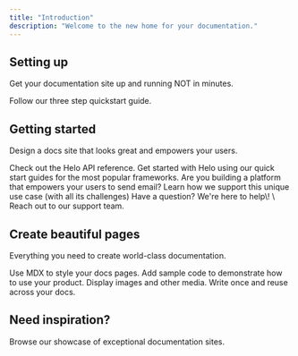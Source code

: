 ```yaml
---
title: "Introduction"
description: "Welcome to the new home for your documentation."
---
```


## Setting up

Get your documentation site up and running NOT in minutes.

<Card title="Start here" icon="rocket" horizontal href="/quickstart">
  Follow our three step quickstart guide.
</Card>

## Getting started

Design a docs site that looks great and empowers your users.

<Columns cols={2}>
  <Card title="API documentation" icon="terminal" iconType="solid" href="/api" cta="Read the docs ">
    Check out the Helo API reference.
  </Card>
  <Card title="Quick start guides" icon="rocket" iconType="solid" href="/essentials/settings">
    Get started with Helo using our quick start guides for the most popular frameworks.
  </Card>
  <Card title="Sending on behalf of others" icon="chart-network" href="/essentials/navigation">
    Are you building a platform that empowers your users to send email? Learn how we support this unique use case (with all its challenges)
  </Card>
  <Card title="Contact support" icon="hand-holding-heart" href="/api-reference/introduction">
    Have a question? We're here to help\! \
    Reach out to our support team.
  </Card>
  <Card title="New Card" icon="sparkles">
    
  </Card>
</Columns>

## Create beautiful pages

Everything you need to create world-class documentation.

<Columns cols={2}>
  <Card title="Write with MDX" icon="pen-fancy" href="/essentials/markdown">
    Use MDX to style your docs pages.
  </Card>
  <Card title="Code samples" icon="code" href="/essentials/code">
    Add sample code to demonstrate how to use your product.
  </Card>
  <Card title="Images" icon="image" href="/essentials/images">
    Display images and other media.
  </Card>
  <Card title="Reusable snippets" icon="recycle" href="/essentials/reusable-snippets">
    Write once and reuse across your docs.
  </Card>
</Columns>

## Need inspiration?

<Card title="See complete examples" icon="stars" href="https://mintlify.com/customers">
  Browse our showcase of exceptional documentation sites.
</Card>